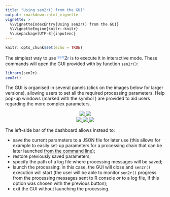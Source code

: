 ```yaml
---
title: "Using sen2r() from the GUI"
output: rmarkdown::html_vignette
vignette: >
  %\VignetteIndexEntry{Using sen2r() from the GUI}
  %\VignetteEngine{knitr::knitr}
  %\usepackage[UTF-8]{inputenc}
---
```


```r
knitr::opts_chunk$set(echo = TRUE)
```

The simplest way to use 
<span style="color:#5793dd;vertical-align:top;font-size:90%;font-weight:normal;">sen</span><span style="color:#6a7077;vertical-align:baseline;font-size:115%;font-weight:bolder;">2</span><span style="color:#2f66d5;vertical-align:baseline;font-size:90%;font-weight:bold;">r</span>
is to execute it in interactive mode.
These commands will open the GUI provided with by function `sen2r()`:
```r
library(sen2r)
sen2r()
```

The GUI is organised in several panels (click on the images below for larger versions), 
allowing users to set all the required processing parameters.
Help pop-up windows (marked with the symbol
<span style = "color:darkcyan;"><i class="fa fa-question-circle"></i></span>)
are provided to aid users regarding the more complex parameters.

<p style="text-align:center;">
  <a href="https://raw.githubusercontent.com/ranghetti/sen2r/devel/man/figures/sen2r_gui_sheet1.png" target="_blank">
    <img src="../man/figures/sen2r_gui_sheet1_small.png">
  </a>
  <a href="https://raw.githubusercontent.com/ranghetti/sen2r/devel/man/figures/sen2r_gui_sheet2.png" target="_blank">
    <img src="../man/figures/sen2r_gui_sheet2_small.png">
  </a>
  <br/>
  <a href="https://raw.githubusercontent.com/ranghetti/sen2r/devel/man/figures/sen2r_gui_sheet3.png" target="_blank">
    <img src="../man/figures/sen2r_gui_sheet3_small.png">
  </a>
  <a href="https://raw.githubusercontent.com/ranghetti/sen2r/devel/man/figures/sen2r_gui_sheet4.png" target="_blank">
    <img src="../man/figures/sen2r_gui_sheet4_small.png">
  </a>
  <a href="https://raw.githubusercontent.com/ranghetti/sen2r/devel/man/figures/sen2r_gui_sheet5.png" target="_blank">
    <img src="../man/figures/sen2r_gui_sheet5_small.png">
  </a>
</p>

The left-side bar of the dashboard allows instead to: 

* save the current parameters to a JSON file for later use
    (this allows for example to easily set-up parameters for a processing chain
    that can be later launched [from the command line](sen2r_cmd.html));
* restore previously saved parameters; 
* specify the path of a log file where processing messages will be saved; 
* launch the processing:
    in this case, the GUI will close and `sen2r()` execution will start
    (the user will be able to monitor `sen2r()` progress from the processing 
    messages sent to R console _or_ to a log file, if this option was chosen 
    with the previous button);
* exit the GUI without launching the processing.
